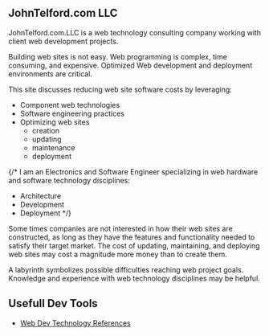 
<PageTitle />

## JohnTelford.com LLC


JohnTelford.com.LLC is a web technology consulting company working with client  web development projects.

Building web sites is not easy. Web programming is complex, time consuming, and  expensive. Optimized Web development and deployment environments are critical.

This site discusses reducing web site software costs by leveraging:

- Component web  technologies  
- Software engineering practices 
- Optimizing web sites 
    - creation
    - updating 
    - maintenance
    - deployment

{/*
I am an Electronics and Software Engineer specializing in web hardware and software technology disciplines:

- Architecture
- Development
- Deployment
*/}


Some times companies are not interested in how their web sites are constructed, as long as they have the features and functionality needed to satisfy their target market. The cost of updating, maintaining, and deploying web sites may cost a magnitude  more money than to create them.

 A labyrinth symbolizes  possible  difficulties  reaching  web  project goals. Knowledge and experience with web technology disciplines  may be helpful. 

## Usefull Dev Tools

- [Web Dev Technology References](webTech) 

